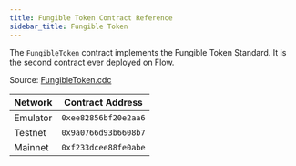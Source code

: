 ```yaml
---
title: Fungible Token Contract Reference
sidebar_title: Fungible Token
---
```


The `FungibleToken` contract implements the Fungible Token Standard. It is the second contract ever deployed on Flow.

Source: [FungibleToken.cdc](https://github.com/onflow/flow-ft/blob/master/contracts/FungibleToken.cdc)

| Network  | Contract Address     |
|----------|----------------------|
| Emulator | `0xee82856bf20e2aa6` |
| Testnet  | `0x9a0766d93b6608b7` |
| Mainnet  | `0xf233dcee88fe0abe` |
